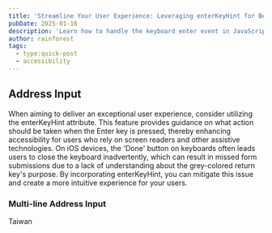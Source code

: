 ```yaml
---
title: 'Streamline Your User Experience: Leveraging enterKeyHint for Better Accessibility'
pubDate: 2025-01-16
description: 'Learn how to handle the keyboard enter event in JavaScript, including examples and best practices.'
author: rainforest
tags:
  - type:quick-post
  - accessibility
---
```



## Address Input

When aiming to deliver an exceptional user experience, consider utilizing the enterKeyHint attribute. This feature provides guidance on what action should be taken when the Enter key is pressed, thereby enhancing accessibility for users who rely on screen readers and other assistive technologies.
On iOS devices, the 'Done' button on keyboards often leads users to close the keyboard inadvertently, which can result in missed form submissions due to a lack of understanding about the grey-colored return key's purpose. By incorporating enterKeyHint, you can mitigate this issue and create a more intuitive experience for your users.

<OutlinedTextField
  client:load
  type="text"
  name="Address"
  label="Address"
  autoComplete="shipping street-address"
  placeholder="Address"
  enterKeyHint="go"
/>

### Multi-line Address Input

<form className="flex flex-col gap-1">
  <OutlinedTextField
    client:load
    type="text"
    name="name"
    autoComplete="shipping name"
    placeholder="Name"
    required
  />
  <OutlinedSelect name="country" autoComplete="shipping country" required>
    <SelectOption value="TW">Taiwan</SelectOption>
  </OutlinedSelect>
  <OutlinedTextField
    client:load
    type="text"
    name="postal code"
    OutlinedTextFieldMode="numeric"
    autoComplete="shipping postal-code"
    placeholder="Postal Code"
    required
  />
  <OutlinedTextField
    client:load
    type="text"
    name="city"
    autoComplete="shipping address-level1"
    placeholder="City"
    required
  />
  <OutlinedTextField
    client:load
    type="text"
    name="township"
    autoComplete="shipping address-level2"
    placeholder="Distinct"
    required
  />
  <OutlinedTextField
    client:load
    type="text"
    name="address line 1"
    autoComplete="shipping address-line1"
    placeholder="Address Line 1 (e.g. No. 1, Section 1)"
    required
  />
  <OutlinedTextField
    client:load
    type="text"
    name="address line 2"
    autoComplete="shipping address-line2"
    placeholder="Address Line 2 (optional)"
  />
</form>
